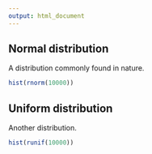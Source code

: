 ```yaml
---
output: html_document
---
```


## Normal distribution

A distribution commonly found in nature.

```r
hist(rnorm(10000))
```


## Uniform distribution

Another distribution.

```r
hist(runif(10000))
```
